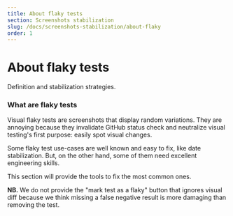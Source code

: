 ```yaml
---
title: About flaky tests
section: Screenshots stabilization
slug: /docs/screenshots-stabilization/about-flaky
order: 1
---
```


# About flaky tests

Definition and stabilization strategies.

### What are flaky tests

Visual flaky tests are screenshots that display random variations. They are annoying because they invalidate GitHub status check and neutralize visual testing's first purpose: easily spot visual changes.

Some flaky test use-cases are well known and easy to fix, like date stabilization. But, on the other hand, some of them need excellent engineering skills.

This section will provide the tools to fix the most common ones.

**NB.** We do not provide the "mark test as a flaky" button that ignores visual diff because we think missing a false negative result is more damaging than removing the test.
